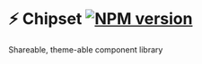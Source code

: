 
<Meta title="Intro/Chipset" />

# ⚡️ Chipset [![NPM version](https://img.shields.io/npm/v/@newhighsco/chipset.svg)](https://www.npmjs.com/package/@newhighsco/chipset)

Shareable, theme-able component library

